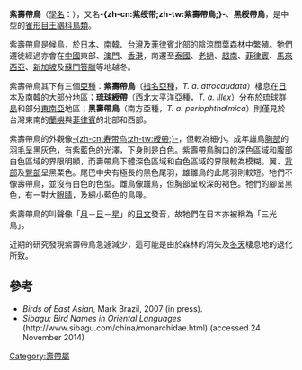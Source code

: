 {{noteTA
|T=zh-hans:紫寿带鸟; zh-tw:紫綬帶; zh-hk:紫壽帶鳥
|1=zh-hans:紫寿带鸟; zh-tw:紫綬帶; zh-hk:紫壽帶鳥 
|2=zh-hans:琉球寿带鸟; zh-tw:琉球綬帶; zh-hk:琉球壽帶鳥 
|3=zh-hans:黑寿带鸟; zh-tw:黑綬帶; zh-hk:黑壽帶鳥 
}}
{{speciesbox
| name = 紫壽帶鳥
| image = ITerpsiphone atrocaudata.jpg
| image_caption = [[指名亞種|指名亞種]]雄鳥，攝於[[日本|日本]][[京都|京都]]
| status = NT
| status_system = iucn3.1
| status_ref = <ref name=IUCN>{{IUCN|id=22707151 |title=''Terpsiphone atrocaudata'' |assessors=[[BirdLife_International|BirdLife International]] |version=2020.1|year=2016 |accessdate=1 October 2016}} 数据库資料包含說明此物種被編入近危級別的原因</ref>
| genus = Terpsiphone
| species = atrocaudata
| authority = ([[Thomas_Campbell_Eyton|Eyton]], 1839)
| synonyms = 
* ''Muscipeta atrocaudata''<br>{{small|Eyton, 1839}}
}}

'''紫壽帶鳥'''（[[學名|學名]]：{{lang|la|''Terpsiphone atrocaudata''}}），又名'''-{zh-cn:紫绶带;zh-tw:紫壽帶鳥;}-'''、'''黑綬帶鳥'''，是中型的[[雀形目|雀形目]][[王鶲科|王鶲科]][[鳥類|鳥類]]。

紫壽帶鳥是候鳥，於[[日本|日本]]、[[南韓|南韓]]、[[台灣|台灣]]及[[菲律賓|菲律賓]]北部的陰涼闊葉森林中繁殖。牠們遷徙經過亦會在[[中國|中國]]東部、[[澳門|澳門]]、[[香港|香港]]，南遷至[[泰國|泰國]]、[[老撾|老撾]]、[[越南|越南]]、[[菲律賓|菲律賓]]、[[馬來西亞|馬來西亞]]、[[新加坡|新加坡]]及[[蘇門答臘|蘇門答臘]]等地越冬。

紫壽帶鳥其下有三個[[亞種|亞種]]：'''紫壽帶鳥'''（[[指名亞種|指名亞種]]，''T. a. atrocaudata''）棲息在[[日本|日本]]及[[南韓|南韓]]的大部分地區；'''琉球綬帶'''（西北太平洋亞種，''T. a. illex''）分布於[[琉球群島|琉球群島]]和部分[[東南亞|東南亞]]地區；'''黑壽帶鳥'''（南方亞種，''T. a. periophthalmica''）則僅見於台灣東南的[[蘭嶼|蘭嶼]]與[[菲律賓|菲律賓]]的北部和西部。

紫壽帶鳥的外觀像[[壽帶鳥|-{zh-cn:寿带鸟;zh-tw:綬帶;}-]]，但較為細小。成年雄鳥[[胸部|胸部]]的[[羽毛|羽毛]]呈黑灰色，有紫藍色的光澤，下身則是白色。紫壽帶鳥胸口的深色區域和腹部白色區域的界限明顯，而壽帶鳥下體深色區域和白色區域的界限較為模糊。翼、[[背部|背部]]及[[臀部|臀部]]呈黑栗色。尾巴中央有極長的黑色尾羽，雄雛鳥的此尾羽則較短。牠們不像壽帶鳥，並沒有白色的色型。雌鳥像雄鳥，但胸部呈較深的褐色。牠們的腳呈黑色，有一對大[[眼睛|眼睛]]，及細小藍色的鳥喙。

紫壽帶鳥的叫聲像「[[月|月]]－[[日|日]]－[[星|星]]」的[[日文|日文]]發音，故牠們在日本亦被稱為「三光鳥」。

近期的研究發現紫壽帶鳥急遽減少，這可能是由於森林的消失及[[冬天|冬天]]棲息地的退化所致。

==參考==
{{reflist}}
* ''Birds of East Asian'', Mark Brazil, 2007 (in press).
* ''Sibagu: Bird Names in Oriental Languages'' (http://www.sibagu.com/china/monarchidae.html) (accessed 24 November 2014)
{{Taxonbar|from=Q1074163}}

[[Category:壽帶屬|Category:壽帶屬]]